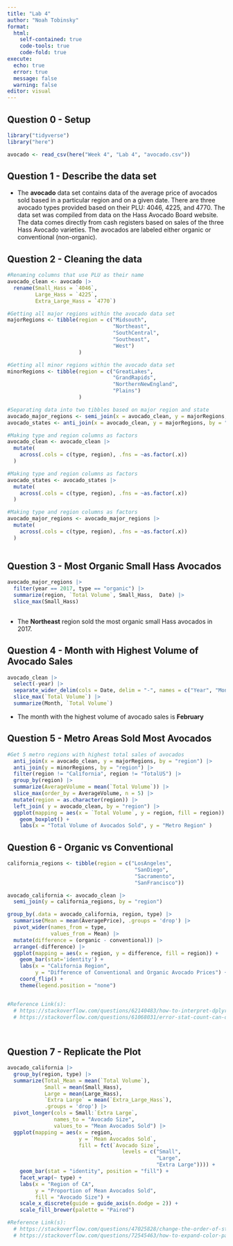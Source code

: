 ```yaml
---
title: "Lab 4"
author: "Noah Tobinsky"
format: 
  html:
    self-contained: true
    code-tools: true
    code-fold: true
execute: 
  echo: true
  error: true
  message: false
  warning: false
editor: visual
---
```


## Question 0 - Setup

```r
library("tidyverse")
library("here")

avocado <- read_csv(here("Week 4", "Lab 4", "avocado.csv"))
```

## Question 1 - Describe the data set

-   The **avocado** data set contains data of the average price of avocados sold based in a particular region and on a given date. There are three avocado types provided based on their PLU: 4046, 4225, and 4770. The data set was compiled from data on the Hass Avocado Board website. The data comes directly from cash registers based on sales of the three Hass Avocado varieties. The avocados are labeled either organic or conventional (non-organic).

## Question 2 - Cleaning the data

```r

#Renaming columns that use PLU as their name
avocado_clean <- avocado |> 
  rename(Small_Hass = `4046`, 
         Large_Hass = `4225`,
         Extra_Large_Hass = `4770`)

#Getting all major regions within the avocado data set
majorRegions <- tibble(region = c("Midsouth", 
                                  "Northeast",
                                  "SouthCentral",
                                  "Southeast",
                                  "West")
                       )

#Getting all minor regions within the avocado data set
minorRegions <- tibble(region = c("GreatLakes",
                                  "GrandRapids",
                                  "NorthernNewEngland",
                                  "Plains")
                       )

#Separating data into two tibbles based on major region and state
avocado_major_regions <- semi_join(x = avocado_clean, y = majorRegions, by = "region")
avocado_states <- anti_join(x = avocado_clean, y = majorRegions, by = "region")

#Making type and region columns as factors
avocado_clean <- avocado_clean |>
  mutate(
    across(.cols = c(type, region), .fns = ~as.factor(.x))
  )

#Making type and region columns as factors
avocado_states <- avocado_states |>
  mutate(
    across(.cols = c(type, region), .fns = ~as.factor(.x))
  )

#Making type and region columns as factors
avocado_major_regions <- avocado_major_regions |>
  mutate(
    across(.cols = c(type, region), .fns = ~as.factor(.x))
  )
                               

```

## Question 3 - Most Organic Small Hass Avocados

```r

avocado_major_regions |> 
  filter(year == 2017, type == "organic") |>
  summarize(region, `Total Volume`, Small_Hass,  Date) |>
  slice_max(Small_Hass) 
  
```

-   The **Northeast** region sold the most organic small Hass avocados in 2017.

## Question 4 - Month with Highest Volume of Avocado Sales

```r

avocado_clean |>
  select(-year) |>
  separate_wider_delim(cols = Date, delim = "-", names = c("Year", "Month", "Day")) |> 
  slice_max(`Total Volume`) |>
  summarize(Month, `Total Volume`)
```

-   The month with the highest volume of avocado sales is **February**

## Question 5 - Metro Areas Sold Most Avocados

```r

#Get 5 metro regions with highest total sales of avocados
  anti_join(x = avocado_clean, y = majorRegions, by = "region") |>
  anti_join(y = minorRegions, by = "region") |>
  filter(region != "California", region != "TotalUS") |>
  group_by(region) |>
  summarize(AverageVolume = mean(`Total Volume`)) |>
  slice_max(order_by = AverageVolume, n = 5) |>
  mutate(region = as.character(region)) |>
  left_join( y = avocado_clean, by = "region") |>
  ggplot(mapping = aes(x = `Total Volume`, y = region, fill = region)) +
    geom_boxplot() + 
    labs(x = "Total Volume of Avocados Sold", y = "Metro Region" )

```

## Question 6 - Organic vs Conventional

```r

california_regions <- tibble(region = c("LosAngeles",
                                         "SanDiego", 
                                         "Sacramento",
                                         "SanFrancisco"))

avocado_california <- avocado_clean |>
  semi_join(y = california_regions, by = "region") 

group_by(.data = avocado_california, region, type) |>
  summarise(Mean = mean(AveragePrice), .groups = 'drop') |>
  pivot_wider(names_from = type,
              values_from = Mean) |>
  mutate(difference = (organic - conventional)) |>
  arrange(-difference) |>
  ggplot(mapping = aes(x = region, y = difference, fill = region)) + 
    geom_bar(stat='identity') + 
    labs(x = "California Region",
         y = "Difference of Conventional and Organic Avocado Prices") + 
    coord_flip() +
    theme(legend.position = "none")


#Reference Link(s):
  # https://stackoverflow.com/questions/62140483/how-to-interpret-dplyr-message-summarise-regrouping-output-by-x-override
  # https://stackoverflow.com/questions/61068031/error-stat-count-can-only-have-an-x-or-y     -aesthetic
    
               
```

## Question 7 - Replicate the Plot

```r
avocado_california |> 
  group_by(region, type) |>
  summarize(Total_Mean = mean(`Total Volume`),
            Small = mean(Small_Hass),
            Large = mean(Large_Hass),
            `Extra Large` = mean(`Extra_Large_Hass`),
            .groups = 'drop') |>
  pivot_longer(cols = Small:`Extra Large`, 
               names_to = "Avocado Size",
               values_to = "Mean Avocados Sold") |>
  ggplot(mapping = aes(x = region,
                       y = `Mean Avocados Sold`,
                       fill = fct(`Avocado Size`,
                                     levels = c("Small",
                                                "Large",
                                                "Extra Large")))) +
    geom_bar(stat = "identity", position = "fill") +
    facet_wrap(~ type) + 
    labs(x = "Region of CA", 
         y = "Proportion of Mean Avocados Sold",
         fill = "Avocado Size") +
    scale_x_discrete(guide = guide_axis(n.dodge = 2)) +
    scale_fill_brewer(palette = "Paired") 

#Reference Link(s):
  # https://stackoverflow.com/questions/47025828/change-the-order-of-stacked-fill-columns-in-ggplot2
  # https://stackoverflow.com/questions/72545463/how-to-expand-color-palette-in-ggplot2
  
```

\

